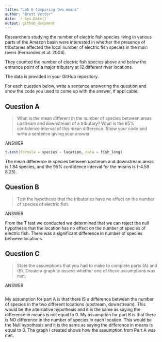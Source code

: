 ```yaml
---
title: "Lab 6 Comparing two means"
author: "Brett Vetter"
date: `r Sys.Date()`
output: github_document
---
```


Researchers studying the number of electric fish species living in various parts of the Amazon basin were interested in whether the presence of tributaries affected the local number of electric fish species in the main rivers (Fernandes et al. 2004).

They counted the number of electric fish species above and below the entrance point of a major tributary at 12 different river locations.

The data is provided in your GitHub repository.

For each question below, write a sentence answering the question and show the code you used to come up with the answer, if applicable.

## Question A

> What is the mean different in the number of species between areas upstream and downstream of a tributary? What is the 95% confidence interval of this mean difference. Show your code and write a sentence giving your answer

ANSWER

```r
t.test(formula = species ~ location, data = fish_long)
```

The mean difference in species between upstream and downstream areas is 1.84 species, and the 95% confidence interval for the means is (-4.58 8.25). 

## Question B

> Test the hypothesis that the tributaries have no effect on the number of species of electric fish.

ANSWER

From the T test we conducted we determined that we can reject the null hypothesis that the location has no effect on the number of species of electric fish. There was a significant difference in number of species between locations. 

## Question C

> State the assumptions that you had to make to complete parts (A) and (B). Create a graph to assess whether one of those assumptions was met.

ANSWER

```r

```

My assumption for part A is that there IS a difference between the number of species in the two different locations (upstream, downstream). This would be the alternative hypothesis and it is the same as saying the difference in means is not equal to 0. My assumption for part B is that there is NO difference in the number of species in each location. This would be the Null hypothesis and it is the same as saying the difference in means is equal to 0. The graph I created shows how the assumption from Part A was met.  